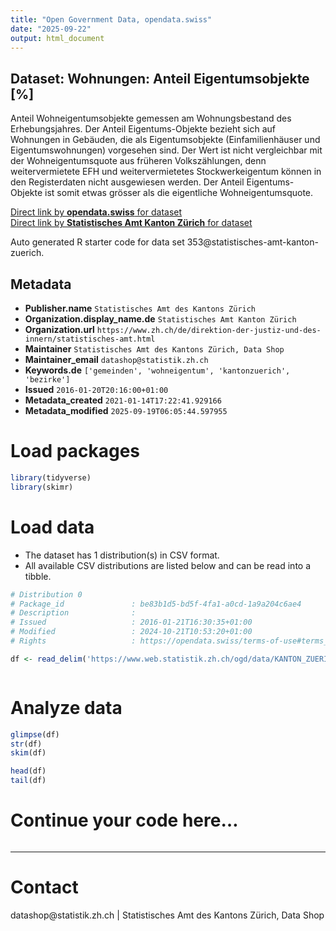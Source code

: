 ```yaml
---
title: "Open Government Data, opendata.swiss"
date: "2025-09-22"
output: html_document
---
```


## Dataset: Wohnungen: Anteil Eigentumsobjekte [%]

Anteil Wohneigentumsobjekte gemessen am Wohnungsbestand des Erhebungsjahres. Der Anteil Eigentums-Objekte bezieht sich auf Wohnungen in Gebäuden, die als Eigentumsobjekte (Einfamilienhäuser und Eigentumswohnungen) vorgesehen sind. Der Wert ist nicht vergleichbar mit der Wohneigentumsquote aus früheren Volkszählungen, denn weitervermietete EFH und weitervermietetes Stockwerkeigentum können in den Registerdaten nicht ausgewiesen werden. Der Anteil Eigentums-Objekte ist somit etwas grösser als die eigentliche Wohneigentumsquote.

[Direct link by **opendata.swiss** for dataset](https://opendata.swiss/de/dataset/wohnungen-anteil-eigentumsobjekte)<br>
[Direct link by **Statistisches Amt Kanton Zürich** for dataset](https://www.zh.ch/de/politik-staat/gemeinden/gemeindeportraet.html)

Auto generated R starter code for data set 353@statistisches-amt-kanton-zuerich.

## Metadata

- **Publisher.name** `Statistisches Amt des Kantons Zürich`
- **Organization.display_name.de** `Statistisches Amt Kanton Zürich`
- **Organization.url** `https://www.zh.ch/de/direktion-der-justiz-und-des-innern/statistisches-amt.html`
- **Maintainer** `Statistisches Amt des Kantons Zürich, Data Shop`
- **Maintainer_email** `datashop@statistik.zh.ch`
- **Keywords.de** `['gemeinden', 'wohneigentum', 'kantonzuerich', 'bezirke']`
- **Issued** `2016-01-20T20:16:00+01:00`
- **Metadata_created** `2021-01-14T17:22:41.929166`
- **Metadata_modified** `2025-09-19T06:05:44.597955`


# Load packages

```r

library(tidyverse)
library(skimr)

```

# Load data

-   The dataset has 1 distribution(s) in CSV format.
-   All available CSV distributions are listed below and can be read into a tibble.

```r

# Distribution 0
# Package_id               : be83b1d5-bd5f-4fa1-a0cd-1a9a204c6ae4
# Description              : 
# Issued                   : 2016-01-21T16:30:35+01:00
# Modified                 : 2024-10-21T10:53:20+01:00
# Rights                   : https://opendata.swiss/terms-of-use#terms_by

df <- read_delim('https://www.web.statistik.zh.ch/ogd/data/KANTON_ZUERICH_461.csv')



```

# Analyze data

```r

glimpse(df)
str(df)
skim(df)

head(df)
tail(df)

```

# Continue your code here...

```r

```

------------------------------------------------------------------------

# Contact

datashop@statistik.zh.ch | Statistisches Amt des Kantons Zürich, Data Shop

